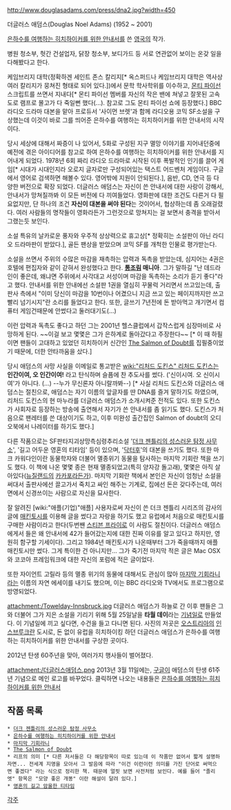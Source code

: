 http://www.douglasadams.com/press/dna2.jpg?width=450

더글러스 애덤스(Douglas Noel Adams) (1952 ~ 2001)

[[은하수를 여행하는 히치하이커를 위한 안내서]]를 쓴 [[영국]]의 작가.

병원 청소부, 헛간 건설업자, 닭장 청소부, 보디가드 등 서로 연관없어 보이는 온갖 일을 다해봤다고 한다.

케임브리지 대학(정확하겐 세인트 존스 칼리지[* 옥스퍼드나 케임브리지 대학은 역사상 여러 칼리지가 뭉쳐진 형태로 되어 있다.])에서 문학 학사학위를 이수하고, [[몬티 파이선]] 스크립트를 쓰면서 지내다[* 몬티 파이선 멤버를 자신의 작은 밴에 쳐넣고 잘못된 고속도로 램프로 몰고가 다 죽일뻔 했다(...). 참고로 그도 몬티 파이선 쇼에 등장했다.] BBC 라디오 드라마 대본을 맡아 프로듀서 '사이먼 브렛'과 함께 라디오용 코믹 SF소설을 구상했는데 이것이 바로 그를 띄어준 은하수를 여행하는 히치하이커를 위한 안내서의 시작이다.

당시 세상에 대해서 짜증이 나 있어서, 5화로 구성된 지구 멸망 이야기를 지어내던중에 예전에 겪은 아이디어를 참고로 하여 은하수를 여행하는 히치하이커를 위한 안내서를 지어내게 되었다. 1978년 6회 짜리 라디오 드라마로 시작된 이후 폭발적인 인기를 끌어 게임[* 시대가 시대인지라 오로지 글자로만 구성되어있는 택스트 어드벤처 게임이다. 구글에서 영어로 검색하면 해볼수 있다. 영어밖에 지원이 안되된다.], 음반, CD, 연극 등 다양한 버전으로 확장 되었다. 더글러스 애덤스는 자신이 쓴 안내서에 대한 사랑이 강해서, 안내서가 망쳐질까봐 이 모든 버전에 다 끼여들었다. 영화판에 대한 조건도 다른거 다 필요없지만, 단 하나의 조건 '''자신이 대본을 써야 된다'''는 것이어서, 협상하는데 좀 오래걸렸다. 여러 사람들의 명작들이 영화라든가 그런것으로 망쳐지는 걸 보면서 충격을 받아서 그랬는듯 보인다.

소설 특유의 날카로운 풍자와 우주적 상상력으로 휴고상[* 정확히는 소설판이 아닌 라디오 드라마판이 받았다.], 골든 팬상을 받았으며 코믹 SF를 개척한 인물로 평가받는다.

소설을 쓰면서 주위의 수많은 마감을 재촉하는 압력과 독촉을 받았는데, 심지어는 4권은 호텔에 편집자와 같이 갇혀서 완성했다고 한다. '''[[통조림]] 매니아'''. 그가 말하길 "난 데드라인이 좋은데, 왜냐면 주위에서 사각대고 서성이며 마감을 독촉하는 소리가 듣기 좋다"라고 했다. 안내서를 위한 안내에선 소설판 1권을 열심히 꾸물럭 거리면서 쓰고있는데, 출판사 측에서 "이미 당신이 마감을 10번이나 어겼으니 지금 쓰고 있는 페이지까지만 쓰고 빨리 넘기시지"란 소리를 들었다고 한다. 또한, 글쓰기 7년전에 돈 받아먹고 개기면서 컴퓨터 게임건때문에 안썼다고 둘러대기도(...)

이런 압력과 독촉도 좋다고 하던 그는 2001년 헬스클럽에서 갑작스럽게 심장마비로 사망하게 된다. ~~이걸 보고 몇몇은 그가 은하계로 돌아갔다고 주장한다~~ [* 이 때 하필이면 팬들이 고대하고 있었던 히치하이커 신간인 [[The Salmon of Doubt]]를 집필중이었기 때문에, 더한 안타까움을 샀다.]  

당시 애덤스의 사망 사실을 이메일로 통고받은 [[wiki:"리처드 도킨스" 리처드 도킨스]]는 '''인간이여, 오 인간이여!''' 라고 탄식하며 슬픔에 찬 추도사를 썼다. ('신이시여. 오 신이시여'가 아니다. (...) --누가 무신론자 아니랄까봐--) [* 사실 리처드 도킨스와 더글러스 애덤스는 절친으로, 애덤스는 자기 이름의 앞글자를 딴 DNA를 즐겨 말하기도 하였으며, 리처드 도킨스의 현 마누라를 더글러스 애덤스가 소개시켜준 전적도 있다. 또한 도킨스가 사회자로 등장하는 방송에 출연해서 자기가 쓴 안내서를 좀 읽기도 했다. 도킨스가 처음으로 팬레터를 쓴 대상이기도 하고, 이후 미완성 출간집인 Salmon of doubt의 오디오북에서 나레이터를 하기도 했다.]

다른 작품으로는 SF판타지괴상망측심령추리소설 '[[더크 젠틀리의 성스러운 탐정 사무소]]', '길고 어두운 영혼의 티타임' 등이 있으며, '[[닥터후]]'의 대본을 쓰기도 했다. 또한 마크 카워다인이란 동물학자와 더불어 멸종위기 동물을 탐사하는 마지막 기회란 책을 쓰기도 했다. 이 책에 나온 몇몇 종은 현재 멸종되었고(특히 양자강 돌고래), 몇몇은 아직 살아있다([[뉴질랜드]]의 [[카카포]]라든가). 마지막 기회란 책에서 본인은 자신이 엄청난 소설을 써대서 출판사에선 끌고가서 죽치고 싸인 해주는 기계로, 집에선 돈은 갖다주는데, 여러 면에서 신경쓰이는 사람으로 자신을 묘사한다.

잘 알려진 [wiki:"애플(기업)"애플] 사용자로써 자신이 쓴 더크 젠틀리 시리즈의 감사의 글에 [[매킨토시]]를 이용해 글을 썼다고 자랑을 하기도 했고 유럽에서 처음으로 매킨토시를 구매한 사람이라고 한다(두번짼 [[스티븐 프라이]]로 이 사람도 절친이다. 더글러스 애덤스에게서 들은 왜 안내서에 42가 들어갔는지에 대한 진짜 이유를 알고 있다고 하지만, 영원히 함구할 기세이다). 그리고 1984년 매킨토시가 나온때부터 그가 죽을때까지 애플 매킨토시만 썼다. 그게 특이한 건 아니지만... 그가 죽기전 마지막 적은 글은 Mac OSX와 코코아 프레임워크에 대한 자신의 포럼에 적은 글이었다.

또한 자이언트 고릴라 등의 멸종 위기의 동물에 대해서도 관심이 많아 [[마지막 기회라니]]라는 이름의 자연 에세이를 내기도 했으며, 이는 BBC 라디오와 TV에서도 프로그램으로 방영되었다.

attachment:/Towelday-Innsbruck.jpg
더글러스 애덤스가 하늘로 간 이후 팬들은 그와 더불어 그가 지은 소설을 기리기 위해 5월 25일날을 '''타월 데이'''라는 [[기념일]]로 만들었다. 이 기념일에 끼고 싶다면, 수건을 들고 다니면 된다. 사진의 저곳은 [[오스트리아]]의 [[인스브루크]]란 도시로, 돈 없이 유럽을 히치하이킹 하던 더글러스 애덤스가 은하수를 여행하는 히치하이커를 위한 안내서를 구상한 곳이다.

2012년 탄생 60주년을 맞아, 여러가지 행사들이 벌어졌다.

attachment:/더글러스애덤스.png
2013년 3월 11일에는, [[구글]]이 애덤스의 탄생 61주년 기념으로 메인 로고를 바꾸었다. 클릭하면 나오는 내용들은 [[은하수를 여행하는 히치하이커를 위한 안내서]]


== 작품 목록 ==
 * [[더크 젠틀리의 성스러운 탐정 사무소]]
 * [[은하수를 여행하는 히치하이커를 위한 안내서]]
 * [[마지막 기회라니]]
 * [[The Salmon of Doubt]]
 * 리프의 의미 [* 다른 저서들은 다 해당항목이 따로 있는데 이 작품만 없어서 짧게 설명하자면... 전세계 지명을 모아서 그 발음에 따라 "이건 이런이런 의미를 가진 단어로 써먹으면 좋겠다" 라는 식으로 정리한 책. 때문에 얼핏 보면 사전처럼 보인다. 예를 들어 "졸리엣" 항목은 "모양 좋은 개똥" 이란 해설이 달려 있다.]
 * [[영혼의 길고 암울한 티타임]]

[[각주]]
